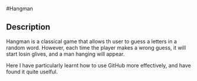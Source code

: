 #Hangman

## Description

Hangman is a classical game that allows th user to guess a letters in a random word.
However, each time the player makes a wrong guess, it will start losin glives, and a man hanging will appear. 

Here I have particularly learnt how to use GitHub more effectively, and have found it quite uselful.